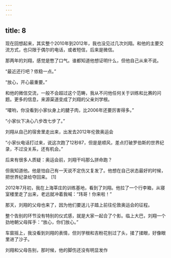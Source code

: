 ```yaml
---
---
---
```

title: 8
---



现在回想起来，其实整个2010年到2012年，我也没见过几次刘翔。和他的主要交流方式，也只限于偶尔的电话，或者短信，后来是微信。

那两年的刘翔，感觉是憋了口气。谁都知道他想证明什么，但他自己从来不说。

“最近还行吧？侬稳一点。”

“放心，开心最重要。”

和他的微信交流，一般不会超过这个范畴，我从不问他任何关于训练和比赛的问题。更多的信息，来源渠道变成了刘翔的父亲刘学根。

“嚯哟，你没看到小家伙身上的腱子肉，比2006年还要厉害得多。”

“小家伙下决心八步改七步了。”

刘翔从自己的宿舍里走出来，出发去2012年伦敦奥运会



“小家伙电话打过来，说这次跑了12秒87，但是是顺风，差点打破罗伯斯的世界纪录，不过没关系，还有机会。”

后来有很多人质疑：奥运会前，刘翔干吗那么拼命跑？

但我知道他。他是怕自己有一天说不定伤又复发了。他想在自己状态最好的时候，把世界纪录给夺回来。 [1]

2012年7月初，我在上海莘庄的训练基地，看到了刘翔。他拉了一个行李箱，从寝室楼里走了出来，老远就冲着我喊：“玮哥！你来啦！”

那天，刘翔的父母也来了，因为他们要送儿子踏上前往伦敦奥运会的征程。

整个告别的环节没有特别的仪式感，就是大家一起合了个影。临上大巴，刘翔一个劲地朝父母挥手：“放心，你们放心。”

车窗摇上，我没看到刘翔的表情，但刘学根和吉粉花别过了头，揉了揉眼，好像眼里进了沙子。

刘翔和父母告别，那时候，他的脚伤还没有明显发作